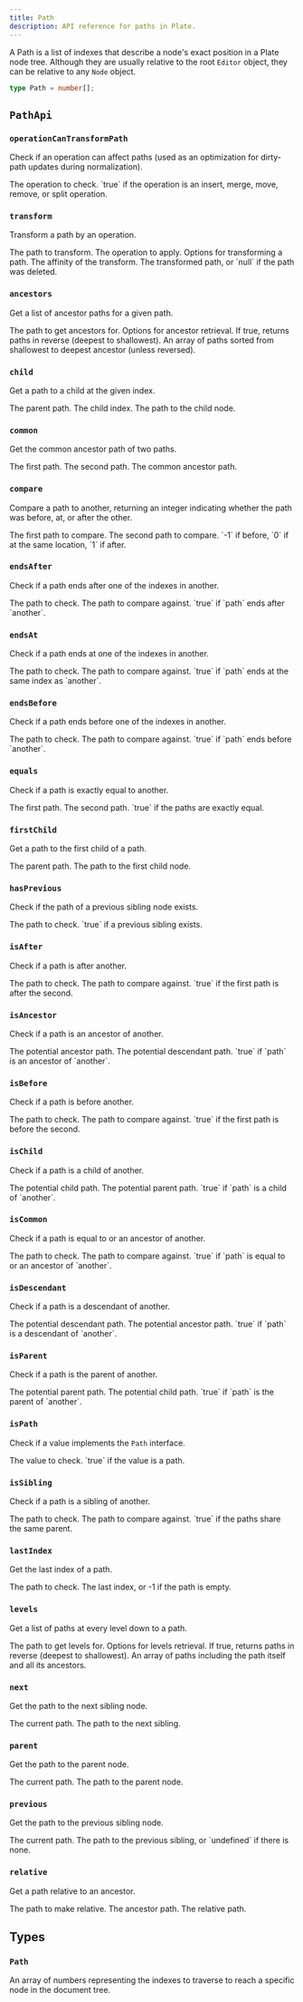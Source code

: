 ```yaml
---
title: Path
description: API reference for paths in Plate.
---
```


A Path is a list of indexes that describe a node's exact position in a Plate node tree. Although they are usually relative to the root `Editor` object, they can be relative to any `Node` object.

```ts
type Path = number[];
```

## `PathApi`

### `operationCanTransformPath`

Check if an operation can affect paths (used as an optimization for dirty-path updates during normalization).

<API name="operationCanTransformPath">
<APIParameters>
  <APIItem name="operation" type="Operation<N>">
    The operation to check.
  </APIItem>
</APIParameters>

<APIReturns type="boolean">
  `true` if the operation is an insert, merge, move, remove, or split operation.
</APIReturns>
</API>

### `transform`

Transform a path by an operation.

<API name="transform">
<APIParameters>
  <APIItem name="path" type="Path">
    The path to transform.
  </APIItem>
  <APIItem name="operation" type="Operation">
    The operation to apply.
  </APIItem>
  <APIItem name="options" type="PathTransformOptions" optional>
    Options for transforming a path.
  </APIItem>
</APIParameters>

<APIOptions type="PathTransformOptions">
  <APIItem name="affinity" type="TextDirection | null" optional>
    The affinity of the transform.
  </APIItem>
</APIOptions>

<APIReturns type="Path | null">
  The transformed path, or `null` if the path was deleted.
</APIReturns>
</API>

### `ancestors`

Get a list of ancestor paths for a given path.

<API name="ancestors">
<APIParameters>
  <APIItem name="path" type="Path">
    The path to get ancestors for.
  </APIItem>
  <APIItem name="options" type="PathAncestorsOptions" optional>
    Options for ancestor retrieval.
  </APIItem>
</APIParameters>

<APIOptions type="PathAncestorsOptions">
  <APIItem name="reverse" type="boolean" optional>
    If true, returns paths in reverse (deepest to shallowest).
  </APIItem>
</APIOptions>

<APIReturns type="Path[]">
  An array of paths sorted from shallowest to deepest ancestor (unless reversed).
</APIReturns>
</API>

### `child`

Get a path to a child at the given index.

<API name="child">
<APIParameters>
  <APIItem name="path" type="Path">
    The parent path.
  </APIItem>
  <APIItem name="index" type="number">
    The child index.
  </APIItem>
</APIParameters>

<APIReturns type="Path">
  The path to the child node.
</APIReturns>
</API>

### `common`

Get the common ancestor path of two paths.

<API name="common">
<APIParameters>
  <APIItem name="path" type="Path">
    The first path.
  </APIItem>
  <APIItem name="another" type="Path">
    The second path.
  </APIItem>
</APIParameters>

<APIReturns type="Path">
  The common ancestor path.
</APIReturns>
</API>

### `compare`

Compare a path to another, returning an integer indicating whether the path was before, at, or after the other.

<API name="compare">
<APIParameters>
  <APIItem name="path" type="Path">
    The first path to compare.
  </APIItem>
  <APIItem name="another" type="Path">
    The second path to compare.
  </APIItem>
</APIParameters>

<APIReturns type="-1 | 0 | 1">
  `-1` if before, `0` if at the same location, `1` if after.
</APIReturns>
</API>

### `endsAfter`

Check if a path ends after one of the indexes in another.

<API name="endsAfter">
<APIParameters>
  <APIItem name="path" type="Path">
    The path to check.
  </APIItem>
  <APIItem name="another" type="Path">
    The path to compare against.
  </APIItem>
</APIParameters>

<APIReturns type="boolean">
  `true` if `path` ends after `another`.
</APIReturns>
</API>

### `endsAt`

Check if a path ends at one of the indexes in another.

<API name="endsAt">
<APIParameters>
  <APIItem name="path" type="Path">
    The path to check.
  </APIItem>
  <APIItem name="another" type="Path">
    The path to compare against.
  </APIItem>
</APIParameters>

<APIReturns type="boolean">
  `true` if `path` ends at the same index as `another`.
</APIReturns>
</API>

### `endsBefore`

Check if a path ends before one of the indexes in another.

<API name="endsBefore">
<APIParameters>
  <APIItem name="path" type="Path">
    The path to check.
  </APIItem>
  <APIItem name="another" type="Path">
    The path to compare against.
  </APIItem>
</APIParameters>

<APIReturns type="boolean">
  `true` if `path` ends before `another`.
</APIReturns>
</API>

### `equals`

Check if a path is exactly equal to another.

<API name="equals">
<APIParameters>
  <APIItem name="path" type="Path">
    The first path.
  </APIItem>
  <APIItem name="another" type="Path">
    The second path.
  </APIItem>
</APIParameters>

<APIReturns type="boolean">
  `true` if the paths are exactly equal.
</APIReturns>
</API>

### `firstChild`

Get a path to the first child of a path.

<API name="firstChild">
<APIParameters>
  <APIItem name="path" type="Path">
    The parent path.
  </APIItem>
</APIParameters>

<APIReturns type="Path">
  The path to the first child node.
</APIReturns>
</API>

### `hasPrevious`

Check if the path of a previous sibling node exists.

<API name="hasPrevious">
<APIParameters>
  <APIItem name="path" type="Path">
    The path to check.
  </APIItem>
</APIParameters>

<APIReturns type="boolean">
  `true` if a previous sibling exists.
</APIReturns>
</API>

### `isAfter`

Check if a path is after another.

<API name="isAfter">
<APIParameters>
  <APIItem name="path" type="Path">
    The path to check.
  </APIItem>
  <APIItem name="another" type="Path">
    The path to compare against.
  </APIItem>
</APIParameters>

<APIReturns type="boolean">
  `true` if the first path is after the second.
</APIReturns>
</API>

### `isAncestor`

Check if a path is an ancestor of another.

<API name="isAncestor">
<APIParameters>
  <APIItem name="path" type="Path">
    The potential ancestor path.
  </APIItem>
  <APIItem name="another" type="Path">
    The potential descendant path.
  </APIItem>
</APIParameters>

<APIReturns type="boolean">
  `true` if `path` is an ancestor of `another`.
</APIReturns>
</API>

### `isBefore`

Check if a path is before another.

<API name="isBefore">
<APIParameters>
  <APIItem name="path" type="Path">
    The path to check.
  </APIItem>
  <APIItem name="another" type="Path">
    The path to compare against.
  </APIItem>
</APIParameters>

<APIReturns type="boolean">
  `true` if the first path is before the second.
</APIReturns>
</API>

### `isChild`

Check if a path is a child of another.

<API name="isChild">
<APIParameters>
  <APIItem name="path" type="Path">
    The potential child path.
  </APIItem>
  <APIItem name="another" type="Path">
    The potential parent path.
  </APIItem>
</APIParameters>

<APIReturns type="boolean">
  `true` if `path` is a child of `another`.
</APIReturns>
</API>

### `isCommon`

Check if a path is equal to or an ancestor of another.

<API name="isCommon">
<APIParameters>
  <APIItem name="path" type="Path">
    The path to check.
  </APIItem>
  <APIItem name="another" type="Path">
    The path to compare against.
  </APIItem>
</APIParameters>

<APIReturns type="boolean">
  `true` if `path` is equal to or an ancestor of `another`.
</APIReturns>
</API>

### `isDescendant`

Check if a path is a descendant of another.

<API name="isDescendant">
<APIParameters>
  <APIItem name="path" type="Path">
    The potential descendant path.
  </APIItem>
  <APIItem name="another" type="Path">
    The potential ancestor path.
  </APIItem>
</APIParameters>

<APIReturns type="boolean">
  `true` if `path` is a descendant of `another`.
</APIReturns>
</API>

### `isParent`

Check if a path is the parent of another.

<API name="isParent">
<APIParameters>
  <APIItem name="path" type="Path">
    The potential parent path.
  </APIItem>
  <APIItem name="another" type="Path">
    The potential child path.
  </APIItem>
</APIParameters>

<APIReturns type="boolean">
  `true` if `path` is the parent of `another`.
</APIReturns>
</API>

### `isPath`

Check if a value implements the `Path` interface.

<API name="isPath">
<APIParameters>
  <APIItem name="value" type="any">
    The value to check.
  </APIItem>
</APIParameters>

<APIReturns type="boolean">
  `true` if the value is a path.
</APIReturns>
</API>

### `isSibling`

Check if a path is a sibling of another.

<API name="isSibling">
<APIParameters>
  <APIItem name="path" type="Path">
    The path to check.
  </APIItem>
  <APIItem name="another" type="Path">
    The path to compare against.
  </APIItem>
</APIParameters>

<APIReturns type="boolean">
  `true` if the paths share the same parent.
</APIReturns>
</API>

### `lastIndex`

Get the last index of a path.

<API name="lastIndex">
<APIParameters>
  <APIItem name="path" type="Path">
    The path to check.
  </APIItem>
</APIParameters>

<APIReturns type="number">
  The last index, or -1 if the path is empty.
</APIReturns>
</API>

### `levels`

Get a list of paths at every level down to a path.

<API name="levels">
<APIParameters>
  <APIItem name="path" type="Path">
    The path to get levels for.
  </APIItem>
  <APIItem name="options" type="PathLevelsOptions" optional>
    Options for levels retrieval.
  </APIItem>
</APIParameters>

<APIOptions type="PathLevelsOptions">
  <APIItem name="reverse" type="boolean" optional>
    If true, returns paths in reverse (deepest to shallowest).
  </APIItem>
</APIOptions>

<APIReturns type="Path[]">
  An array of paths including the path itself and all its ancestors.
</APIReturns>
</API>

### `next`

Get the path to the next sibling node.

<API name="next">
<APIParameters>
  <APIItem name="path" type="Path">
    The current path.
  </APIItem>
</APIParameters>

<APIReturns type="Path">
  The path to the next sibling.
</APIReturns>
</API>

### `parent`

Get the path to the parent node.

<API name="parent">
<APIParameters>
  <APIItem name="path" type="Path">
    The current path.
  </APIItem>
</APIParameters>

<APIReturns type="Path">
  The path to the parent node.
</APIReturns>
</API>

### `previous`

Get the path to the previous sibling node.

<API name="previous">
<APIParameters>
  <APIItem name="path" type="Path">
    The current path.
  </APIItem>
</APIParameters>

<APIReturns type="Path | undefined">
  The path to the previous sibling, or `undefined` if there is none.
</APIReturns>
</API>

### `relative`

Get a path relative to an ancestor.

<API name="relative">
<APIParameters>
  <APIItem name="path" type="Path">
    The path to make relative.
  </APIItem>
  <APIItem name="ancestor" type="Path">
    The ancestor path.
  </APIItem>
</APIParameters>

<APIReturns type="Path">
  The relative path.
</APIReturns>
</API>

## Types

### `Path`

An array of numbers representing the indexes to traverse to reach a specific node in the document tree.